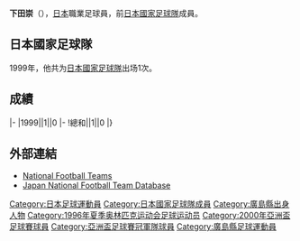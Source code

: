 {{noteta|G1=足球}}{{Infobox football biography
|name=下田崇
|image=
|fullname=下田崇
|birth_date={{Birth date and age|1975|11|28}}
|cityofbirth=[[廣島縣|廣島縣]]
|countryofbirth=[[日本|日本]]
|height=1.83 m
|position=[[守門員_(足球)|守門員]]
|currentclub=
|years=1994-2010
|clubs=[[廣島三箭|廣島三箭]]
|caps(goals)=
|nationalyears=1999
|nationalteam=[[日本國家足球隊|日本]]
|nationalcaps(goals)=1 (0)
}}
'''下田崇'''（{{Bd|1975年|11月28日||}}），[[日本|日本]]職業足球員，前[[日本國家足球隊|日本國家足球隊]]成員。

==日本國家足球隊==
1999年，他共为[[日本國家足球隊|日本國家足球隊]]出场1次。

==成績==
{{Football player national team statistics|JPN}}
|-
|1999||1||0
|-
!總和||1||0
|}

==外部連結==
{{Reflist}}
*[http://www.national-football-teams.com/v2/player.php?id=11186 National Football Teams]{{Wayback|url=http://www.national-football-teams.com/v2/player.php?id=11186 |date=20121015124212 }}
*[https://web.archive.org/web/20130921183851/http://www.japannationalfootballteam.com/en/players/shimoda_takashi.html Japan National Football Team Database]

{{1995年世界青年錦標賽日本参赛名单}}
{{1996年奥运会男子足球日本参赛名单}}
{{2000年亞洲盃足球賽日本參賽名單}}

[[Category:日本足球運動員|Category:日本足球運動員]]
[[Category:日本國家足球隊成員|Category:日本國家足球隊成員]]
[[Category:廣島縣出身人物|Category:廣島縣出身人物]]
[[Category:1996年夏季奥林匹克运动会足球运动员|Category:1996年夏季奥林匹克运动会足球运动员]]
[[Category:2000年亞洲盃足球賽球員|Category:2000年亞洲盃足球賽球員]]
[[Category:亞洲盃足球賽冠軍隊球員|Category:亞洲盃足球賽冠軍隊球員]]
[[Category:廣島縣足球運動員|Category:廣島縣足球運動員]]


{{Japan-sport-bio-stub}}
{{Soccer-player-stub}}